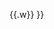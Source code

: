{{Navbox
| name = 中華民國大陸時期鐵路運輸
| title = [[中華民國鐵路運輸|中華民國大陸時期鐵路運輸]]
| state = {{{state|autocollapse}}}
| listclass = hlist
| image =
| above = 主管機關：[[中華民國交通部|交通部]]{{to}}[[中華民國鐵道部|鐵道部]]{{to}}[[中華民國交通部|交通部]]
| group1 = [[平津鐵路管理局]]
| list1 =
* [[京奉铁路|京奉铁路、北寧鐵路]]（1907年）
* [[京山铁路]]（1931年）
* [[通古铁路|<s>平古鐵路</s>]]
* <s>[[承古铁路]]</s>（1938年10月）
| group2 = [[京滬鐵路管理局]]
| list2 =
* [[沪宁铁路|京滬鐵路]]（1908年）
* [[宁铜铁路|江南鐵路]]
* [[沪杭甬铁路]]
* [[苏嘉铁路]]
* [[皖赣铁路|京贛鐵路]]
| group3 = [[津浦鐵路管理局]]
| list3 =
* [[津浦铁路]]（1912年）
* [[膠濟鐵路]]（1904年）
* [[张博铁路]]（1904年）
* [[石德铁路]]
* [[水蚌铁路]]
| group4 = [[浙贛鐵路管理局]]
| list4 =
* [[浙赣铁路]]
* [[南浔铁路]]
| group5 = [[粵漢鐵路管理局]]
| list5 =
* [[粤汉铁路]]（1936年）
* [[廣九鐵路]]
* [[广三铁路]]
| group6 = [[平漢鐵路管理局]]
| list6 =
* [[京汉铁路|平漢鐵路]]（1906年）
* [[道清铁路]]
| group7 = [[隴海鐵路管理局]]
| list7 =
* [[陇海铁路]]
| group8 = [[昆明鐵路管理局]]
| list8 =
* [[川汉铁路|{{gray|川汉铁路}}]]
* [[滇缅铁路|{{gray|滇缅铁路}}]]
* [[昆河铁路|滇越鐵路]]
| group9 = [[晉冀鐵路管理局]]
| list9 =
* [[石太铁路|正太鐵路]]
| group10 = [[湘桂黔鐵路管理局]]
| list10 =
* [[湘桂铁路]]
| group11 = [[臺灣鐵路管理局]]
| list11 =
* [[縱貫線 (鐵路)|縱貫鐵路]]
| group12 = [[東北運輸總局]]
| list12 =
* [[東清鐵路|中長鐵路]]
* [[沈丹铁路|安瀋鐵路]]
* [[沈山铁路]]（1931年）
| group13 = 其他民營鐵路
| list13 =
* [[同蒲铁路]]
| below = 括号中年份为完工时间，{{gray|灰色}}表示1949年[[中华人民共和国开国大典|中共建政]]前未完工线路<br>參見：{{tl|清朝鐵路運輸}}{{.w}}{{tl|中华人民共和国铁路运输}}{{.w}}{{tl|臺灣鐵路運輸}}
}} <noinclude>
{{collapsible option}}
[[Category:中华民国大陆时期铁路| ]]
[[Category:中国铁路导航模板| ]]
</noinclude>